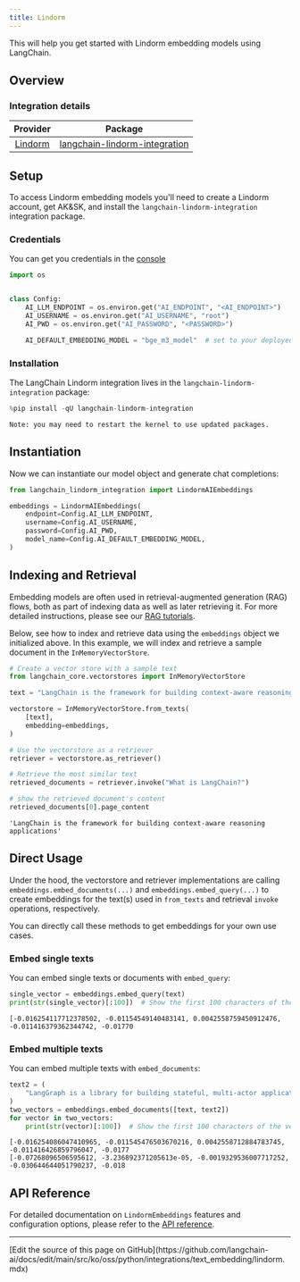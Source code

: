 ```yaml
---
title: Lindorm
---
```



This will help you get started with Lindorm embedding models using LangChain.

## Overview

### Integration details

| Provider |              Package              |
|:--------:|:---------------------------------:|
| [Lindorm](/oss/python/integrations/providers/lindorm/) | [langchain-lindorm-integration](https://pypi.org/project/langchain-lindorm-integration/) |

## Setup

To access Lindorm embedding models you'll need to create a Lindorm account, get AK&SK, and install the `langchain-lindorm-integration` integration package.

### Credentials

You can get you credentials in the [console](https://lindorm.console.aliyun.com/cn-hangzhou/clusterhou/cluster?spm=a2c4g.11186623.0.0.466534e93Xj6tt)

```python
import os


class Config:
    AI_LLM_ENDPOINT = os.environ.get("AI_ENDPOINT", "<AI_ENDPOINT>")
    AI_USERNAME = os.environ.get("AI_USERNAME", "root")
    AI_PWD = os.environ.get("AI_PASSWORD", "<PASSWORD>")

    AI_DEFAULT_EMBEDDING_MODEL = "bge_m3_model"  # set to your deployed model
```

### Installation

The LangChain Lindorm integration lives in the `langchain-lindorm-integration` package:

```python
%pip install -qU langchain-lindorm-integration
```

```output
Note: you may need to restart the kernel to use updated packages.
```

## Instantiation

Now we can instantiate our model object and generate chat completions:

```python
from langchain_lindorm_integration import LindormAIEmbeddings

embeddings = LindormAIEmbeddings(
    endpoint=Config.AI_LLM_ENDPOINT,
    username=Config.AI_USERNAME,
    password=Config.AI_PWD,
    model_name=Config.AI_DEFAULT_EMBEDDING_MODEL,
)
```

## Indexing and Retrieval

Embedding models are often used in retrieval-augmented generation (RAG) flows, both as part of indexing data as well as later retrieving it. For more detailed instructions, please see our [RAG tutorials](/oss/python/langchain/rag).

Below, see how to index and retrieve data using the `embeddings` object we initialized above. In this example, we will index and retrieve a sample document in the `InMemoryVectorStore`.

```python
# Create a vector store with a sample text
from langchain_core.vectorstores import InMemoryVectorStore

text = "LangChain is the framework for building context-aware reasoning applications"

vectorstore = InMemoryVectorStore.from_texts(
    [text],
    embedding=embeddings,
)

# Use the vectorstore as a retriever
retriever = vectorstore.as_retriever()

# Retrieve the most similar text
retrieved_documents = retriever.invoke("What is LangChain?")

# show the retrieved document's content
retrieved_documents[0].page_content
```

```output
'LangChain is the framework for building context-aware reasoning applications'
```

## Direct Usage

Under the hood, the vectorstore and retriever implementations are calling `embeddings.embed_documents(...)` and `embeddings.embed_query(...)` to create embeddings for the text(s) used in `from_texts` and retrieval `invoke` operations, respectively.

You can directly call these methods to get embeddings for your own use cases.

### Embed single texts

You can embed single texts or documents with `embed_query`:

```python
single_vector = embeddings.embed_query(text)
print(str(single_vector)[:100])  # Show the first 100 characters of the vector
```

```output
[-0.016254117712378502, -0.01154549140483141, 0.0042558759450912476, -0.011416379362344742, -0.01770
```

### Embed multiple texts

You can embed multiple texts with `embed_documents`:

```python
text2 = (
    "LangGraph is a library for building stateful, multi-actor applications with LLMs"
)
two_vectors = embeddings.embed_documents([text, text2])
for vector in two_vectors:
    print(str(vector)[:100])  # Show the first 100 characters of the vector
```

```output
[-0.016254086047410965, -0.011545476503670216, 0.0042558712884783745, -0.011416426859796047, -0.0177
[-0.07268096506595612, -3.236892371205613e-05, -0.0019329536007717252, -0.030644644051790237, -0.018
```

## API Reference

For detailed documentation on `LindormEmbeddings` features and configuration options, please refer to the [API reference](https://pypi.org/project/langchain-lindorm-integration/).

---

<Callout icon="pen-to-square" iconType="regular">
  [Edit the source of this page on GitHub](https://github.com/langchain-ai/docs/edit/main/src/ko/oss/python/integrations/text_embedding/lindorm.mdx)
</Callout>

